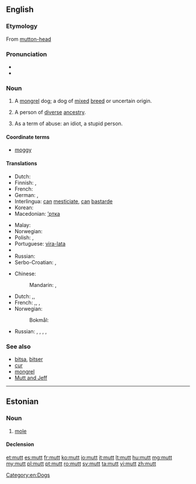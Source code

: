 {{also|mutt'}}
==English==

===Etymology===
From [[mutton-head]]

===Pronunciation===
* {{audio|en-us-mutt.ogg|Audio (US)}}
* {{rhymes|ʌt}}

===Noun===
{{en-noun}}

# A [[mongrel]] dog; a dog of [[mixed]] [[breed]] or uncertain origin.
# {{figuratively|sometimes|pejorative}} A person of [[diverse]] [[ancestry]].
# {{chiefly|US|slang}} As a term of abuse: an idiot, a stupid person.

====Coordinate terms====
* [[moggy]] {{qualifier|of a cat}}

====Translations====
{{trans-top|a mongrel dog}}
* Dutch: {{t+|nl|bastaard}}
* Finnish: {{t+|fi|rakki}}, {{t+|fi|piski}}
* French: {{t+|fr|batard|m}}
* German: {{t-|de|Promenadenmischung|f}}, {{t+|de|Köter|m}}
* Interlingua: [[can]] [[mesticiar|mesticiate]], [[can]] [[bastarde]]
* Korean: {{t+|ko|똥개|tr=ddong kae|sc=Kore}}
* Macedonian: [[’ртка]] {{f}}
{{trans-mid}}
* Malay: {{t-|ms|anjing campuran}}
* Norwegian: {{t+|no|kjøter|m}}
* Polish: {{t+|pl|kundel}},  {{t+|pl|mieszaniec}}
* Portuguese: [[vira-lata]] {{m}}
* {{trreq|Romanian}}
* Russian: {{t+|ru|дворняжка|f|tr=dvornjážka}}
* Serbo-Croatian: {{t-|sh|mješanac}}, {{t-|sh|džukela}}
{{trans-bottom}}

{{trans-top|a term of abuse}}
{{trans-mid}}
* Chinese:
*: Mandarin: {{t|cmn|雜種|sc=Hani}}, {{t|cmn|杂种|tr=zázhǒng|sc=Hani}}
* Dutch: {{t-|nl|halve gare}},{{t+|nl|idioot}}, {{t+|nl|domkop}}
* French: {{t+|fr|crétin|m}},{{t+|fr|imbécile|m}}, {{t+|fr|con|m}},{{t+|fr|corniaud|m}}
* Norwegian:
*: Bokmål: {{t+|nb|tulling}}
* Russian: {{t+|ru|помесь|f|tr=pómesʹ|sc=Cyrl}}, {{t-|ru|полукровка|m|f|tr=polukróvka|sc=Cyrl}}, {{t+|ru|метис|m|tr=metís|sc=Cyrl}}, {{t+|ru|метиска|f|tr=metíska|sc=Cyrl}}, {{qualifier|bastard}} {{t+|ru|ублюдок|m|tr=ubljúdok|sc=Cyrl}}
{{trans-bottom}}

===See also===
* [[bitsa]], [[bitser]]
* [[cur]]
* [[mongrel]]
* [[Mutt and Jeff]]

[[Category:en:Dogs]]

----

==Estonian==

===Noun===
{{et-noun|muti|mutti}}

# [[mole]]

====Declension====
{{rfinfl|lang=et|type=declension}}

[[et:mutt]]
[[es:mutt]]
[[fr:mutt]]
[[ko:mutt]]
[[io:mutt]]
[[it:mutt]]
[[lt:mutt]]
[[hu:mutt]]
[[mg:mutt]]
[[my:mutt]]
[[pl:mutt]]
[[pt:mutt]]
[[ro:mutt]]
[[sv:mutt]]
[[ta:mutt]]
[[vi:mutt]]
[[zh:mutt]]